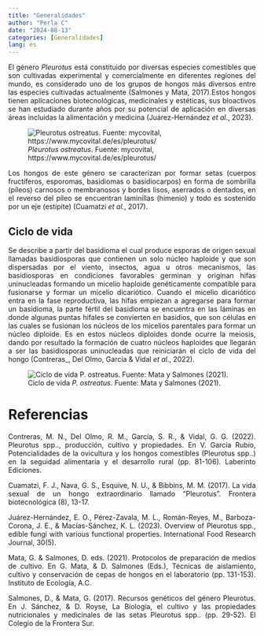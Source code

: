 ```yaml
---
title: "Generalidades"
author: "Perla C"
date: "2024-08-13"
categories: [Generalidades]
lang: es
---
```


::: {style="text-align:justify"}
El género *Pleurotus* está constituido por diversas especies comestibles que son cultivadas experimental y comercialmente en diferentes regiones del mundo, es considerado uno de los grupos de hongos más diversos entre las especies cultivadas actualmente (Salmones y Mata, 2017).Estos hongos tienen aplicaciones biotecnológicas, medicinales y estéticas, sus bioactivos se han estudiado durante años por su potencial de aplicación en diversas áreas incluidas la alimentación y medicina (Juárez-Hernández *et al*., 2023).
:::

![*Pleurotus ostreatus*. Fuente: mycovital, https://www.mycovital.de/es/pleurotus/](p.png)

::: {style="text-align:justify"}
Los hongos de este género se caracterizan por formar setas (cuerpos fructíferos, esporomas, basidiomas o basidiocarpos) en forma de sombrilla (píleos) carnosos o membranosos y bordes lisos, aserrados o dentados, en el reverso del píleo se encuentran laminillas (himenio) y todo es sostenido por un eje (estípite) (Cuamatzi *et al.*, 2017).
:::

## Ciclo de vida

::: {style="text-align:justify"}
Se describe a partir del basidioma el cual produce esporas de origen sexual llamadas basidiosporas que contienen un solo núcleo haploide y que son dispersadas por el viento, insectos, agua u otros mecanismos, las basidiosporas en condiciones favorables germinan y originan hifas uninucleadas formando un micelio haploide genéticamente compatible para fusionarse y formar un micelio dicariótico. Cuando el micelio dicariótico entra en la fase reproductiva, las hifas empiezan a agregarse para formar un basidioma, la parte fértil del basidioma se encuentra en las láminas en donde algunas puntas hifales se convierten en basidios, que son células en las cuales se fusionan los núcleos de los micelios parentales para formar un núcleo diploide. Es en estos núcleos diploides donde ocurre la meiosis, dando por resultado la formación de cuatro núcleos haploides que llegarán a ser las basidiosporas uninucleadas que reiniciarán el ciclo de vida del hongo (Contreras\_, Del Olmo, García & Vidal *et al*., 2022).
:::

![Ciclo de vida *P. ostreatus*. Fuente: Mata y Salmones (2021).](ciclo.jpg)

# Referencias

::: {style="text-align:justify"}
Contreras, M. N., Del Olmo, R. M., García, S. R., & Vidal, G. G. (2022). Pleurotus spp.., producción, cultivo y propiedades. En V. García Rubio, Potencialidades de la ovicultura y los hongos comestibles (Pleurotus spp..) en la seguidad alimentaria y el desarrollo rural (pp. 81-106). Laberinto Ediciones.

Cuamatzi, F. J., Nava, G. S., Esquive, N. U., & Bibbins, M. M. (2017). La vida sexual de un hongo extraordinario llamado "Pleurotus". Frontera biotecnológica (8), 13-17.

Juárez-Hernández, E. O., Pérez-Zavala, M. L., Román-Reyes, M., Barboza-Corona, J. E., & Macías-Sánchez, K. L. (2023). Overview of Pleurotus spp., edible fungi with various functional properties. International Food Research Journal, 30(5).

Mata, G. & Salmones, D. eds. (2021). Protocolos de preparación de medios de cultivo. En G. Mata, & D. Salmones (Eds.), Técnicas de aislamiento, cultivo y conservación de cepas de hongos en el laboratorio (pp. 131-153). Instituto de Ecología, A.C.

Salmones, D., & Mata, G. (2017). Recursos genéticos del género Pleurotus. En J. Sánchez, & D. Royse, La Biología, el cultivo y las propiedades nutricionales y medicinales de las setas Pleurotus spp.. (pp. 29-52). El Colegio de la Frontera Sur.
:::
